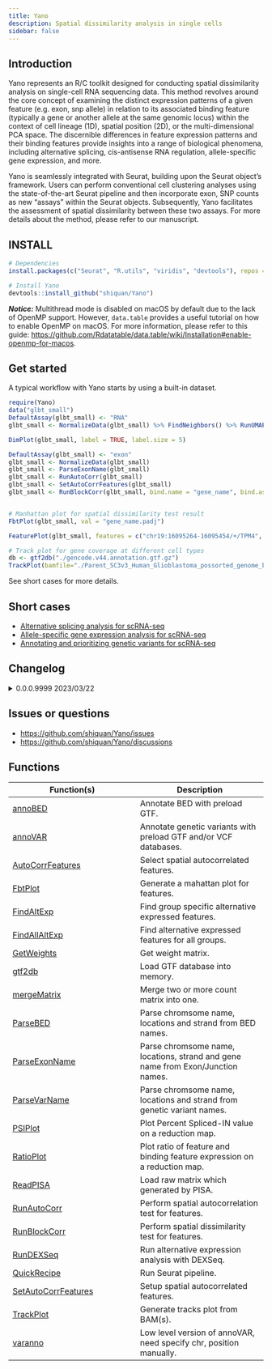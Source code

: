 ```yaml
---
title: Yano
description: Spatial dissimilarity analysis in single cells
sidebar: false
---
```


## Introduction

Yano represents an R/C toolkit designed for conducting spatial dissimilarity analysis on single-cell RNA sequencing data. This method revolves around the core concept of examining the distinct expression patterns of a given feature (e.g. exon, snp allele) in relation to its associated binding feature (typically a gene or another allele at the same genomic locus) within the context of cell lineage (1D), spatial position (2D), or the multi-dimensional PCA space. The discernible differences in feature expression patterns and their binding features provide insights into a range of biological phenomena, including alternative splicing, cis-antisense RNA regulation, allele-specific gene expression, and more.

Yano is seamlessly integrated with Seurat, building upon the Seurat object's framework. Users can perform conventional cell clustering analyses using the state-of-the-art Seurat pipeline and then incorporate exon, SNP counts as new "assays" within the Seurat objects. Subsequently, Yano facilitates the assessment of spatial dissimilarity between these two assays. For more details about the method, please refer to our manuscript.

## INSTALL

```r
# Dependencies
install.packages(c("Seurat", "R.utils", "viridis", "devtools"), repos = "https://cloud.r-project.org")
```

```r
# Install Yano 
devtools::install_github("shiquan/Yano")
```
***Notice:*** Multithread mode is disabled on macOS by default due to the lack of OpenMP support. However, `data.table` provides a useful tutorial on how to enable OpenMP on macOS. For more information, please refer to this guide: [https://github.com/Rdatatable/data.table/wiki/Installation#enable-openmp-for-macos](https://github.com/Rdatatable/data.table/wiki/Installation#enable-openmp-for-macos).

## Get started

A typical workflow with Yano starts by using a built-in dataset.

```r
require(Yano)
data("glbt_small")
DefaultAssay(glbt_small) <- "RNA"
glbt_small <- NormalizeData(glbt_small) %>% FindNeighbors() %>% RunUMAP(dim = 1:20)

DimPlot(glbt_small, label = TRUE, label.size = 5)

DefaultAssay(glbt_small) <- "exon"
glbt_small <- NormalizeData(glbt_small)
glbt_small <- ParseExonName(glbt_small)
glbt_small <- RunAutoCorr(glbt_small)
glbt_small <- SetAutoCorrFeatures(glbt_small)
glbt_small <- RunBlockCorr(glbt_small, bind.name = "gene_name", bind.assay = "RNA")


# Manhattan plot for spatial dissimilarity test result
FbtPlot(glbt_small, val = "gene_name.padj")

FeaturePlot(glbt_small, features = c("chr19:16095264-16095454/+/TPM4", "TPM4"), order=TRUE)

# Track plot for gene coverage at different cell types
db <- gtf2db("./gencode.v44.annotation.gtf.gz")
TrackPlot(bamfile="./Parent_SC3v3_Human_Glioblastoma_possorted_genome_bam.bam", gtf =db, gene = "TPM4", junc = TRUE, cell.group = Idents(glbt_small), highlights = c(16095264,16095454))
```

See short cases for more details.

## Short cases

- [Alternative splicing analysis for scRNA-seq](https://shiquan.github.io/Yano_AS.html)
- [Allele-specific gene expression analysis for scRNA-seq](https://shiquan.github.io/Yano_ASE.html)
- [Annotating and prioritizing genetic variants for scRNA-seq](https://shiquan.github.io/Yano_anno.html)

## Changelog

<details>
<summary>0.0.0.9999 2023/03/22</summary>

Init version.

</details>

## Issues or questions

- [https://github.com/shiquan/Yano/issues](https://github.com/shiquan/Yano/issues)
- [https://github.com/shiquan/Yano/discussions](https://github.com/shiquan/Yano/discussions)

## Functions

Function(s) | Description
|---|---|
|[annoBED](Yano/annoBED.md)|Annotate BED with preload GTF.|
|[annoVAR](Yano/annoVAR.md)|Annotate genetic variants with preload GTF and/or VCF databases.|
|[AutoCorrFeatures](Yano/AutoCorrFeatures.md)|Select spatial autocorrelated features.|
|[FbtPlot](Yano/FbtPlot.md)|Generate a mahattan plot for features.|
|[FindAltExp](Yano/FindAltExp.md)|Find group specific alternative expressed features.|
|[FindAllAltExp](Yano/FindAllAltExp.md)|Find alternative expressed features for all groups.|
|[GetWeights](Yano/GetWeights.md)|Get weight matrix.|
|[gtf2db](Yano/gtf2db.md)|Load GTF database into memory.|
|[mergeMatrix](Yano/mergeMatrix-SMatrix-method.md)|Merge two or more count matrix into one.|
|[ParseBED](Yano/ParseBED.md)|Parse chromsome name, locations and strand from BED names.|
|[ParseExonName](Yano/ParseExonName.md)|Parse chromsome name, locations, strand and gene name from Exon/Junction names.|
|[ParseVarName](Yano/ParseVarName.md)|Parse chromsome name, locations and strand from genetic variant names.|
|[PSIPlot](Yano/PSIPlot.md)|Plot Percent Spliced-IN value on a reduction map.|
|[RatioPlot](Yano/RatioPlot.md)|Plot ratio of feature and binding feature expression on a reduction map.|
|[ReadPISA](Yano/ReadPISA.md)|Load raw matrix which generated by PISA.|
|[RunAutoCorr](Yano/RunAutoCorr.md)|Perform spatial autocorrelation test for features.|
|[RunBlockCorr](Yano/RunBlockCorr.md)|Perform spatial dissimilarity test for features.|
|[RunDEXSeq](Yano/RunDEXSeq.md)|Run alternative expression analysis with DEXSeq.|
|[QuickRecipe](Yano/QuickRecipe-Seurat-method.md)|Run Seurat pipeline.|
|[SetAutoCorrFeatures](Yano/SetAutoCorrFeatures.md)|Setup spatial autocorrelated features.|
|[TrackPlot](Yano/TrackPlot.md)|Generate tracks plot from BAM(s).|
|[varanno](Yano/varanno.md)|Low level version of annoVAR, need specify chr, position manually.|

